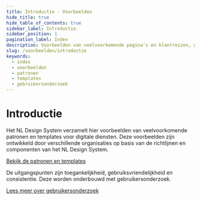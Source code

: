 ```yaml
---
title: Introductie · Voorbeelden
hide_title: true
hide_table_of_contents: true
sidebar_label: Introductie
sidebar_position: 1
pagination_label: Index
description: Voorbeelden van veelvoorkomende pagina's en klantreizen, gemaakt met richtlijnen en componenten uit het NL Design System.
slug: /voorbeelden/introductie
keywords:
  - index
  - voorbeelden
  - patronen
  - templates
  - gebruikersonderzoek
---
```


# Introductie

Het NL Design System verzamelt hier voorbeelden van veelvoorkomende patronen en templates voor digitale diensten. Deze voorbeelden zijn ontwikkeld door verschillende organisaties op basis van de richtlijnen en componenten van het NL Design System.

[Bekijk de patronen en templates](/voorbeelden/patronen-en-templates)

De uitgangspunten zijn toegankelijkheid, gebruiksvriendelijkheid en consistentie. Deze worden onderbouwd met gebruikersonderzoek.

[Lees meer over gebruikersonderzoek](/voorbeelden/onderzoek)
